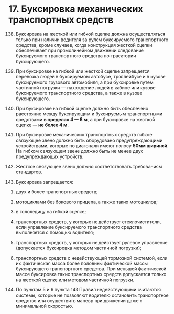 
# 17. Буксировка механических транспортных средств

138. Буксировка на жесткой или гибкой сцепке должна осуществляться только при наличии водителя за рулем буксируемого транспортного средства, кроме случаев, когда конструкция жесткой сцепки обеспечивает при прямолинейном движении следование буксируемого транспортного средства по траектории буксирующего.

139. При буксировке на гибкой или жесткой сцепке запрещается перевозка людей в буксируемом автобусе, троллейбусе и в кузове буксируемого грузового автомобиля, а при буксировке путем частичной погрузки — нахождение людей в кабине или кузове буксируемого транспортного средства, а также в кузове буксирующего.

140. При буксировке на гибкой сцепке должно быть обеспечено расстояние между буксирующим и буксируемым транспортными средствами **в пределах 4 — 6 м**, а при буксировке на жесткой сцепке — **не более 4 м**.

141. При буксировке механических транспортных средств гибкое связующее звено должно быть оборудовано предупреждающими устройствами, которые по диагонали имеют полосу **50мм шириной**. На гибком связующем звене должно быть не менее двух предупреждающих устройств.

142. Жесткое связующее звено должно соответствовать требованиям стандартов.

143. <Ref is='143'/>Буксировка запрещается:

1) двух и более транспортных средств;

2) мотоциклами без бокового прицепа, а также таких мотоциклов;

3) в гололедицу на гибкой сцепке;

4) транспортных средств, у которых не действует стеклочистители, если управление буксируемого транспортного средства выполняется с помощью водителя;

5) <Ref is='143.5'/>транспортных средств, у которых не действует рулевое управление (допускается буксировка методом частичной погрузки);

6) транспортных средств с недействующей тормозной системой, если их фактическая масса более половины фактической массы буксирующего транспортного средства. При меньшей фактической массе буксировка таких транспортных средств допускается только на жесткой сцепке или методом частичной погрузки.

144. <Ref is='144'/>По <Rl from='144' to='143.5'>пунктам 5 и 6 пункта 143</Rl> Правил недействующими считаются системы, которые не позволяют водителю остановить транспортное средство или осуществить маневр при движении даже с минимальной скоростью.
